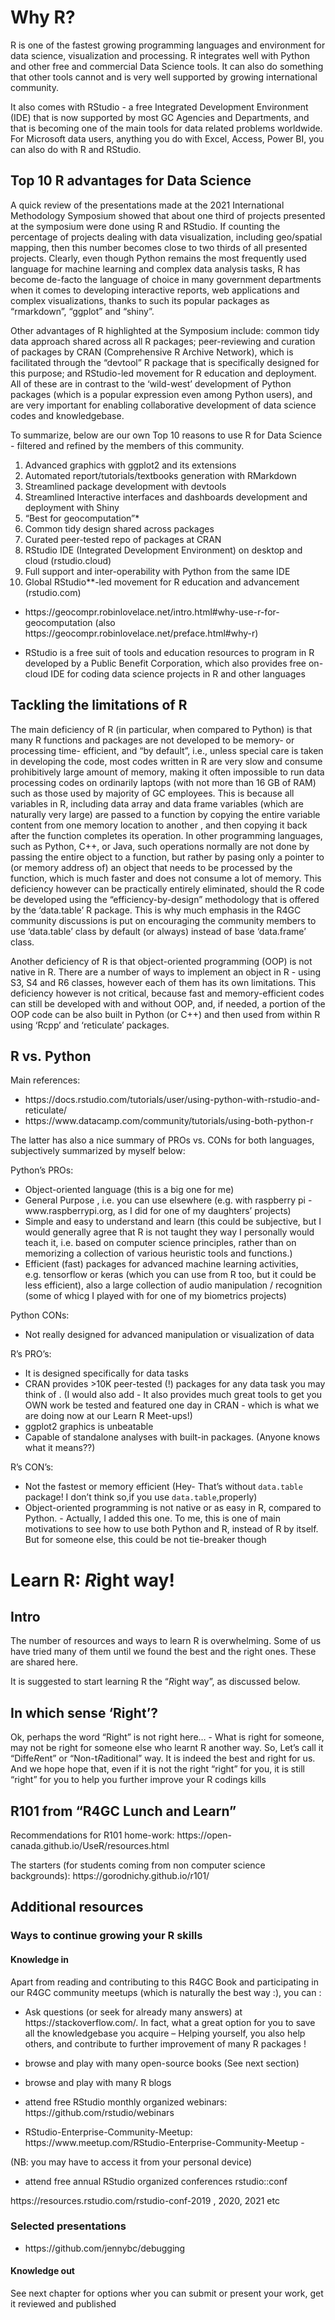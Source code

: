 


<!-- # (PART) GCcollab discussions {.unnumbered} -->




# Why R? 

<!-- This is the question many ask. - Why should I use/learn R?  -->

R is one of the fastest growing programming languages and environment for data science, visualization and processing. 
R integrates well with Python and other free and commercial Data Science tools. It can also do something that other tools cannot and is very well  supported by growing international community. 

It also comes with RStudio - a free Integrated Development Environment (IDE)  that is now supported by most GC Agencies and Departments, and that is becoming one of the main tools  for data related problems worldwide. For Microsoft data users, anything you do with  Excel, Access, Power BI, you can also do with R and RStudio.


 

## Top 10  R advantages for Data Science 

A quick review of the presentations made at the 2021 International Methodology Symposium showed that about one third of projects presented at the symposium were done using R and RStudio. If counting the percentage of projects dealing with data visualization, including geo/spatial mapping, then this number becomes close to two thirds of all presented projects. Clearly, even though Python remains the most frequently used language for machine learning and complex data analysis tasks, R has become de-facto the language of choice in many government departments when it comes to developing interactive reports, web applications and complex visualizations, thanks to such its popular packages as “rmarkdown”, “ggplot” and “shiny”.

Other advantages of R highlighted at the Symposium include: common tidy data approach shared across all R packages; peer-reviewing and curation of packages by CRAN (Comprehensive R Archive Network), which is facilitated through the “devtool” R package that is specifically designed for this purpose; and RStudio-led movement for R education and deployment. All of these are in contrast to the ‘wild-west’ development of Python packages (which is a popular expression even among Python users), and are very important for enabling collaborative development of data science codes and knowledgebase. 

To summarize, 
<!-- Table 1 presents the Top 10, most quoted by the R4GC community,  reasons to use R for data science. -->
<!-- There was much discussion around this topic, and  -->
below are our own Top 10 reasons to use R for Data Science - filtered and refined  by the members of this community. 

 


1. Advanced graphics with ggplot2 and its extensions
2. Automated report/tutorials/textbooks generation with RMarkdown
3. Streamlined package development with devtools
4. Streamlined Interactive interfaces and dashboards development and deployment with Shiny
5. “Best for geocomputation”*
6. Common tidy design shared across packages
7. Curated peer-tested  repo of packages at CRAN
8. RStudio IDE (Integrated Development Environment) on desktop and cloud (rstudio.cloud)
9. Full support and inter-operability with Python from the same IDE
10. Global RStudio**-led movement for R education and advancement (rstudio.com)
 
* https://geocompr.robinlovelace.net/intro.html#why-use-r-for-geocomputation (also https://geocompr.robinlovelace.net/preface.html#why-r)

* RStudio  is a free suit of tools and education resources to program in R developed by a Public Benefit Corporation, which also provides free on-cloud IDE for coding data science projects in R and other languages
 


<!-- R advantages: -->

<!-- Thousands of free curated peer-tested ready to use packages - including several for Natural Language Processing, record linking, Web Crawling, geocoding used in this App - from CRAN: https://cran.r-project.org -->
<!-- Global RStudio-led movement for R education and advancement - in contrast to “Wild West” development of Python. Latest rstudio::global(2021) counted over 10,000 attendees and lists over 50 free tutorials and presentations accessible from https://rstudio.com/conference/ -->
<!-- Free on-cloud IDE (Integrated Development Environment) to start learning and coding in R in no time: https://rstudio.cloud -->
<!-- Fast in-place processing of data tables: -->
<!-- Full Python - R support and f inter-operabilityvfrom the same RStudio IDE -->
<!-- Common tidy design shared across packages, -->
<!-- Advanced declarative graphics, -->
<!-- Streamlined package development, -->
<!-- Pipelining and other code optimizations, -->
<!-- Interactive interfaces for reports and dashboards, -->
<!-- Self-learning tools and free text books on all R subjects: from https://education.rstudio.com/ and https://bookdown.org/ -->
<!-- Professional publication suit that incorporates LaTeX and HTML, -->
<!-- Easy web-publishing of data reports and deployment of web-applications -->


## Tackling the limitations of R {#r_limitations}

The main deficiency of R (in particular, when compared to Python) is that many R functions and packages are not developed to be memory- or processing time- efficient, and "by default", i.e., unless special care is taken in developing the code, most codes written in R are very slow and consume prohibitively large amount of memory, making it often impossible to run data processing codes on ordinarily laptops (with not more than 16 GB of RAM) such as those used by majority of GC employees. This is because all variables in R, including data array and data frame variables (which are naturally very large) are passed to a function by copying the entire variable content from one memory location to another , and then copying it back after the function completes its operation. In other programming languages, such as Python, C++, or Java, such operations normally are not done by passing the entire object to a function, but rather by pasing only a pointer to (or memory address of) an object that needs to be processed by the function, which is much faster and does not consume a lot of memory. This deficiency however can be practically entirely eliminated, should the R code be developed using the "efficiency-by-design" methodology that is offered by the 'data.table' R package. This is why much emphasis in the R4GC community discussions is put on encouraging the community members to use 'data.table'  class by default (or always) instead of base 'data.frame' class. 

Another deficiency of R is that object-oriented programming (OOP) is not native in R. There are a number of ways to implement an object in R - using S3, S4 and R6 classes, however each of them has its own limitations. This deficiency however is not critical, because fast and memory-efficient codes can still be developed with and without OOP, and, if needed, a portion of the OOP code can be also built in Python (or C++) and then used from within R using 'Rcpp' and 'reticulate' packages. 


## R vs. Python 


Main references:

- https://docs.rstudio.com/tutorials/user/using-python-with-rstudio-and-reticulate/
- https://www.datacamp.com/community/tutorials/using-both-python-r

 The latter has also a nice summary of PROs vs. CONs for both languages, subjectively summarized by myself below:



Python's PROs:

- Object-oriented language (this is a big one for me)  
- General Purpose , i.e. you can use elsewhere (e.g. with raspberry pi  - www.raspberrypi.org, as I did for one of my daughters' projects)   
- Simple and easy to understand and learn  (this could be subjective, but I would generally agree that  R is not taught they way I personally would teach it, i.e.  based on computer science principles, rather than on  memorizing a collection of various heuristic tools and functions.)   
- Efficient (fast) packages for advanced machine learning activities, e.g. tensorflow or keras (which you can use from R too, but it could be less efficient), also a large collection of audio manipulation / recognition (some of whicg I played with for  one of my biometrics projects)

Python CONs:

- Not really designed for advanced manipulation or visualization of data


R's PRO's:

- It is designed specifically for data tasks
- CRAN provides >10K peer-tested (!) packages for any data task you may think of . (I would also add - It also provides much great tools to get you OWN work be tested and featured one day in CRAN - which is what we are doing now at our Learn R Meet-ups!)
- ggplot2 graphics is unbeatable
- Capable of standalone analyses with built-in packages. (Anyone knows what it means??)

R's CON's:

- Not the fastest or memory efficient (Hey- That's without `data.table` package! I don't think so,if you use `data.table`,properly)
- Object-oriented programming is not native or as easy in R, compared to Python. - Actually, I added this one. To me, this  is one of main motivations to see how to use both Python and R, instead of R by itself. But for someone else, this could be not tie-breaker though


# Learn R: *R*ight way!



## Intro 

The number of resources and ways to learn R is overwhelming.
Some of us have tried many of them until we found 
<!-- the ones that we believe are  -->
the best and the right ones. These are shared here.

It is  suggested to start learning  R the "*R*ight way", as discussed  below.


## In which sense 'Right'? 

Ok, perhaps the word "Right" is not  right here... - What is right for someone, may not be right for someone else who learnt R another way. 
So, Let's call it "Diffe*R*ent" or "Non-t*R*aditional" way. It is indeed the best and right for us.  And we hope hope  that, even  if it is not the right "right" for you, it is still "right" for you to help you further improve your R  codings kills


## R101 from "R4GC Lunch and Learn" 


Recommendations for R101 home-work:  https://open-canada.github.io/UseR/resources.html

The starters (for students coming from non computer science backgrounds):  https://gorodnichy.github.io/r101/



## Additional resources

### Ways to continue growing your R skills 

#### Knowledge in

Apart from reading and contributing to this R4GC Book and participating in our R4GC community meetups (which is naturally the best way :), you can :

-  Ask questions (or seek for already many answers) at https://stackoverflow.com/.
In fact, what a great option for you to save all the knowledgebase you acquire --
Helping yourself, you also help others, and contribute to further improvement of many R packages ! 


- browse and play with many  open-source books (See next section)

- browse and play with many R blogs

- attend free RStudio monthly organized webinars: https://github.com/rstudio/webinars

- RStudio-Enterprise-Community-Meetup: 
https://www.meetup.com/RStudio-Enterprise-Community-Meetup - 

(NB: you may have to access it from your personal device)

 





- attend free annual RStudio organized conferences rstudio::conf

https://resources.rstudio.com/rstudio-conf-2019 , 2020, 2021 etc


### Selected presentations

- https://github.com/jennybc/debugging


#### Knowledge out



See next chapter for options wher you can submit or present your work, get it reviewed and published




